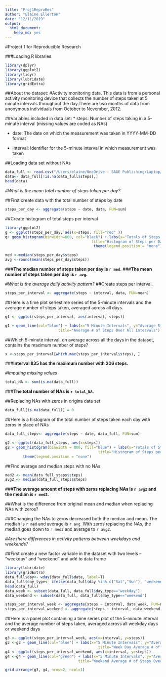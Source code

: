 ```yaml
---
title: "Proj1ReproRes"
author: "Elaine Ellerton"
date: "12/11/2019"
output: 
  html_document: 
    keep_md: yes
---
```

#Project 1 for Reproducible Research

###Loading R libraries
```r
library(dplyr)
library(ggplot2)
library(tidyr)
library(lubridate)
library(gridExtra)
```

##About the dataset: 
#Activity monitoring data. This data is from a personal activity monitoring device that collects the number of steps taken at 5 minute intervals throughout the day.There are two months of data from anonymous individuals from October to November, 2012.

##Variables included in data set: 
* steps: Number of steps taking in a 5-minute interval (missing values are coded as NAs)

* date: The date on which the measurement was taken in YYYY-MM-DD format

* interval: Identifier for the 5-minute interval in which measurement was taken

##Loading data set without NAs

```r
data_full <- read.csv("/Users/elaine/OneDrive - SAGE Publishing/Laptop/Courses/Data_Science_course_JohnsHopkins/Reproducible/ReprodResearchProj1/activity.csv", header=T)
data<- data_full[!is.na(data_full$steps),]
head(data)
```

#*What is the mean total number of steps taken per day?*

##First create data with the total number of steps by date
```r
steps_per_day <- aggregate(steps ~ date, data, FUN=sum)
```

##Create histogram of total steps per interval

```r
library(ggplot2)
g <- ggplot(steps_per_day, aes(x=steps, fill="red" ))
g+ geom_histogram(binwidth=600, col="black") + labs(x="Totals of Steps per Day", 
                                       title="Histogram of Steps per Day") + 
                                        theme(legend.position = "none")

```

```r
med <-median(steps_per_day$steps)
avg <-round(mean(steps_per_day$steps))
```
###**The median number of steps taken per day is `r med`.**
###**The mean number of steps taken per day is `r avg`.**




#*What is the average daily activity pattern?*
##Create steps per interval.
```r
steps_per_interval <- aggregate(steps ~ interval, data, FUN=mean)
```
##Here is a time plot seriestime series of the 5-minute intervals and the average number of steps taken, averaged across all days.

```r
g1 <- ggplot(steps_per_interval, aes(interval, steps)) 

g1 + geom_line(col="blue") + labs(x="5 Minute Intervals", y="Average Steps", 
                        title="Average # of Steps Over All Intervals")       
```

##Which 5-minute interval, on average across all the days in the dataset, contains the maximum number of steps?
```r
x <-steps_per_interval[which.max(steps_per_interval$steps), ]
```
###**Interval 835 has the maximum number with 206 steps.**




#*Imputing missing values*
```r
total_NA <- sum(is.na(data_full))
```
###**The total number of NAs is `r total_NA`.**


##Replacing NAs with zeros in origina data set
```r
data_full[is.na(data_full)] = 0
```
 
##Here is a histogram of the total number of steps taken each day with zeros in place of NAs
```r
data_full_steps<- aggregate(steps ~ date, data_full, FUN=sum)

g2 <- ggplot(data_full_steps, aes(x=steps))
g2 + geom_histogram(binwidth = 800, fill="blue") + labs(x="Totals of Steps per Day", 
                                          title="Histogram of Steps per Day with no NAs") + 
        theme(legend.position = "none")
```
##Find average and median steps with no NAs
```r
med2 <- mean(data_full_steps$steps)
avg2 <- median(data_full_steps$steps)
```

###**The average amount of steps with zeros replacing NAs is `r avg2` and the median is `r med2`.**

##What is the difference from original mean and median when replacing NAs with zeros?

###Changing the NAs to zeros decreased both the median and mean. The median is `r med` and average is `r avg`. With zeros replacing the NAs, the median goes down to `r med2` and average to `r avg2`.

#*Are there differences in activity patterns between weekdays and weekends?*

##First create a new factor variable in the dataset with two levels – “weekday” and “weekend” and add to data frame


```r
library(lubridate)
library(gridExtra)
data_full$day<- wday(data_full$date, label=T)
data_full$day_type<- ifelse(data_full$day %in% c("Sat","Sun"), "weekend", "weekday") 
head(data_full)
data_week <- subset(data_full, data_full$day_type=="weekday")
data_weekend <- subset(data_full, data_full$day_type=="weekend")

steps_per_interval_week <- aggregate(steps ~ interval, data_week, FUN=mean)
steps_per_interval_weekend <- aggregate(steps ~ interval, data_weekend, FUN=mean)
```
##Here is a panel plot containing a time series plot of the 5-minute interval and the average number of steps taken, averaged across all weekday days or weekend days 
```r
g3 <- ggplot(steps_per_interval_week, aes(x=interval, y=steps))
g3 <-g3 + geom_line(col="blue") + labs(x="5 Minute Intervals", y="Average Steps", 
                                          title="Week Day Average # of Steps Over All Intervals")       
g4 <- ggplot(steps_per_interval_weekend, aes(x=interval, y=steps))
g4 <-g4 + geom_line(col="green") + labs(x="5 Minute Intervals", y="Average Steps", 
                                 title="Weekend Average # of Steps Over All Intervals")       

grid.arrange(g3, g4, nrow=2, ncol=1)

```
